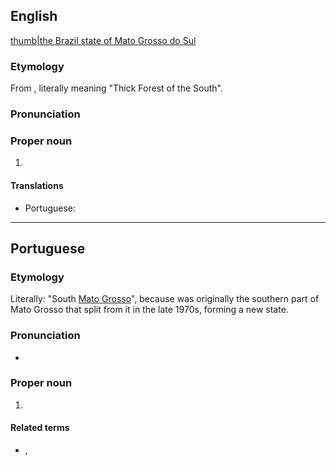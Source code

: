 ==English==
{{wikipedia}}
[[file:Brazil State MatoGrossodoSul.svg|thumb|the Brazil state of Mato Grosso do Sul]]

===Etymology===
From {{etyl|pt|en}}, literally meaning "Thick Forest of the South".

===Pronunciation===
{{rfp||en|lang=en}}

===Proper noun===
{{en-proper noun|head=Mato Grosso do Sul}}

# {{place:Brazil/state|en|capital=Campo Grande|region=Center-West Region}}

====Translations====
{{trans-top|state in south-western Brazil}}
* Portuguese: {{t+|pt|Mato Grosso do Sul|m}}
{{trans-mid}}
{{trans-bottom}}

----

==Portuguese==
===Etymology===
Literally: "South [[Mato Grosso]]", because was originally the southern part of Mato Grosso that split from it in the late 1970s, forming a new state.

===Pronunciation===
* {{a|Brazil}} {{IPA|/ˈma.tu ˈɡɾo.su du ˈsuw/|lang=pt}}

===Proper noun===
{{pt-proper noun|m}}
# {{place|pt|state|macroregion/pt:Central-West Region|c/pt:Brazil|capital=pt:Campo Grande}}
#: {{syn|pt|MS}} {{gloss|abbreviation}}

====Related terms====
* {{l|pt|sul-mato-grossense}}, {{l|pt|mato-grossense-do-sul}} {{gloss|[[demonym]]s}}
